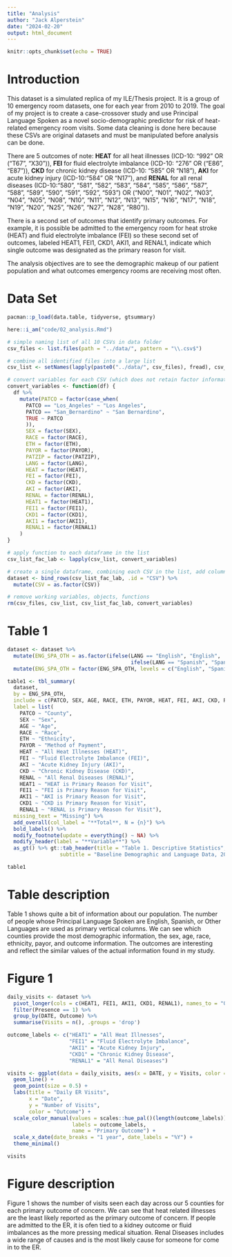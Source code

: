 ```yaml
---
title: "Analysis"
author: "Jack Alperstein"
date: "2024-02-20"
output: html_document
---
```


```r
knitr::opts_chunk$set(echo = TRUE)
```


# Introduction

This dataset is a simulated replica of my ILE/Thesis project. It is a group of 10 emergency room datasets, one for each year from 2010 to 2019. The goal of my project is to create a case-crossover study and use Principal Language Spoken as a novel socio-demographic predictor for risk of heat-related emergency room visits. Some data cleaning is done here because these CSVs are original datasets and must be manipulated before analysis can be done. 

There are 5 outcomes of note: **HEAT** for all heat illnesses (ICD-10: "992" OR ("T67", "X30")), **FEI** for fluid electrolyte imbalance (ICD-10: "276" OR ("E86", "E87")), **CKD** for chronic kidney disease (ICD-10: "585" OR "N18"), **AKI** for acute kidney injury (ICD-10:"584" OR "N17"), and **RENAL** for all renal diseases (ICD-10:"580", "581", "582", "583", "584", "585", "586", "587", "588", "589", "590", "591", "592", "593") OR ("N00", "N01", "N02", "N03", "N04", "N05", "N08", "N10", "N11", "N12", "N13", "N15", "N16", "N17", "N18", "N19", "N20", "N25", "N26", "N27", "N28", "R80")).

There is a second set of outcomes that identify primary outcomes. For example, it is possible be admitted to the emergency room for heat stroke (HEAT) and fluid electrolyte imbalance (FEI) so these second set of outcomes, labeled HEAT1, FEI1, CKD1, AKI1, and RENAL1, indicate which single outcome was designated as the primary reason for visit.

The analysis objectives are to see the demographic makeup of our patient population and what outcomes emergency rooms are receiving most often. 

# Data Set

```r
pacman::p_load(data.table, tidyverse, gtsummary)

here::i_am("code/02_analysis.Rmd")

# simple naming list of all 10 CSVs in data folder
csv_files <- list.files(path = "../data/", pattern = "\\.csv$")

# combine all identified files into a large list
csv_list <- setNames(lapply(paste0("../data/", csv_files), fread), csv_files)
```


```r
# convert variables for each CSV (which does not retain factor information)
convert_variables <- function(df) {
  df %>%
    mutate(PATCO = factor(case_when(
      PATCO == "Los_Angeles" ~ "Los Angeles",
      PATCO == "San_Bernardino" ~ "San Bernardino",
      TRUE ~ PATCO
      )),
      SEX = factor(SEX),
      RACE = factor(RACE),
      ETH = factor(ETH),
      PAYOR = factor(PAYOR),
      PATZIP = factor(PATZIP),
      LANG = factor(LANG),
      HEAT = factor(HEAT),
      FEI = factor(FEI),
      CKD = factor(CKD),
      AKI = factor(AKI),
      RENAL = factor(RENAL),
      HEAT1 = factor(HEAT1),
      FEI1 = factor(FEI1),
      CKD1 = factor(CKD1),
      AKI1 = factor(AKI1),
      RENAL1 = factor(RENAL1)
    )
}
```


```r
# apply function to each dataframe in the list
csv_list_fac_lab <- lapply(csv_list, convert_variables)

# create a single dataframe, combining each CSV in the list, add column to identify origin CSV and make it a factor
dataset <- bind_rows(csv_list_fac_lab, .id = "CSV") %>% 
  mutate(CSV = as.factor(CSV))

# remove working variables, objects, functions
rm(csv_files, csv_list, csv_list_fac_lab, convert_variables)
```


# Table 1
```r
dataset <- dataset %>%
  mutate(ENG_SPA_OTH = as.factor(ifelse(LANG == "English", "English",
                                        ifelse(LANG == "Spanish", "Spanish", "Other")))) %>% 
  mutate(ENG_SPA_OTH = factor(ENG_SPA_OTH, levels = c("English", "Spanish", "Other")))

table1 <- tbl_summary(
  dataset,
  by = ENG_SPA_OTH,
  include = c(PATCO, SEX, AGE, RACE, ETH, PAYOR, HEAT, FEI, AKI, CKD, RENAL, HEAT1, FEI1, AKI1, CKD1, RENAL1),
  label = list(
    PATCO ~ "County",
    SEX ~ "Sex",
    AGE ~ "Age",
    RACE ~ "Race",
    ETH ~ "Ethnicity",
    PAYOR ~ "Method of Payment",
    HEAT ~ "All Heat Illnesses (HEAT)",
    FEI ~ "Fluid Electrolyte Imbalance (FEI)",
    AKI ~ "Acute Kidney Injury (AKI)",
    CKD ~ "Chronic Kidney Disease (CKD)",
    RENAL ~ "All Renal Diseases (RENAL)",
    HEAT1 ~ "HEAT is Primary Reason for Visit",
    FEI1 ~ "FEI is Primary Reason for Visit",
    AKI1 ~ "AKI is Primary Reason for Visit",
    CKD1 ~ "CKD is Primary Reason for Visit",
    RENAL1 ~ "RENAL is Primary Reason for Visit"),
  missing_text = "Missing") %>%  
  add_overall(col_label = "**Total**, N = {n}") %>% 
  bold_labels() %>% 
  modify_footnote(update = everything() ~ NA) %>% 
  modify_header(label = "**Variable**") %>% 
  as_gt() %>% gt::tab_header(title = "Table 1. Descriptive Statistics",
                 subtitle = "Baseline Demographic and Language Data, 2010 - 2019")

table1
```

# Table description
Table 1 shows quite a bit of information about our population. The number of people whose Principal Language Spoken are English, Spanish, or Other Languages are used as primary vertical columns. We can see which counties provide the most demographic information, the sex, age, race, ethnicity, payor, and outcome information. The outcomes are interesting and reflect the similar values of the actual information found in my study. 

# Figure 1
```r
daily_visits <- dataset %>%
  pivot_longer(cols = c(HEAT1, FEI1, AKI1, CKD1, RENAL1), names_to = "Outcome", values_to = "Presence") %>%
  filter(Presence == 1) %>%
  group_by(DATE, Outcome) %>%
  summarise(Visits = n(), .groups = 'drop')

outcome_labels <- c("HEAT1" = "All Heat Illnesses",
                    "FEI1" = "Fluid Electrolyte Imbalance",
                    "AKI1" = "Acute Kidney Injury",
                    "CKD1" = "Chronic Kidney Disease",
                    "RENAL1" = "All Renal Diseases")

visits <- ggplot(data = daily_visits, aes(x = DATE, y = Visits, color = Outcome)) +
  geom_line() + 
  geom_point(size = 0.5) +
  labs(title = "Daily ER Visits",
       x = "Date",
       y = "Number of Visits",
       color = "Outcome") +
  scale_color_manual(values = scales::hue_pal()(length(outcome_labels)),
                     labels = outcome_labels,
                     name = "Primary Outcome") +
  scale_x_date(date_breaks = "1 year", date_labels = "%Y") +
  theme_minimal()  

visits
```

# Figure description

Figure 1 shows the number of visits seen each day across our 5 counties for each primary outcome of concern. We can see that heat related illnesses are the least likely reported as the primary outcome of concern. If people are admitted to the ER, it is ofen tied to a kidney outcome or fluid imbalances as the more pressing medical situation. Renal Diseases includes a wide range of causes and is the most likely cause for someone for come in to the ER. 